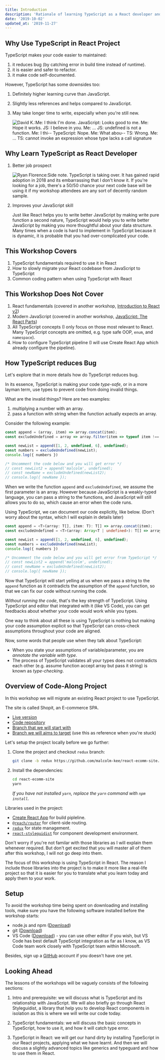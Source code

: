```yaml
---
title: Introduction
description: 'Rationale of learning TypeScript as a React developer and objectives of the workshop.'
date: '2019-10-02'
updated_at: '2019-11-27'
---
```


## Why Use TypeScript in React Project

TypeScript makes your code easier to maintained:

1. it reduces bug (by catching error in build time instead of runtime).
1. it is easier and safer to refactor.
1. it make code self-documented.

However, TypeScript has some downsides too:

1. Definitely higher learning curve than JavaScript.
1. Slightly less references and helps compared to JavaScript.
1. May take longer time to write, especially when you're still new.

    ![David K.:Me: I think I'm done. JavaScript: Looks good to me. Me: Hope it works. JS: I believe in you. Me: ... JS: undefined is not a function. Me: I thi-- TypeScript: Nope. Me: What abou-- TS: Wrong. Me: ... TS: cannot invoke an expression whose type lacks a call signature](david-k-piano-typescript-frustration.png)

## Why Learn TypeScript as React Developer

1. Better job prospect

    ![Ryan Florence:Side note. TypeScript is taking over. It has gained rapid adoption in 2018 and its embarrassing that I don't know it. If you're looking for a job, there's a 50/50 chance your next code base will be using it if my workshop attendees are any sort of decently random sample.](ryan-florence-typescript-comment.png)

1. Improves your JavaScript skill

    Just like React helps you to write better JavaScript by making write pure function a second nature, TypeScript would help you to write better JavaScript by making you more thoughtful about your data structure. Many times when a code is hard to implement in TypeScript because it is dynamic, it is probable that you had over-complicated your code.

## This Workshop Covers

1. TypeScript fundamentals required to use it in React
1. How to slowly migrate your React codebase from JavaScript to TypeScript
1. Common coding pattern when using TypeScript with React

## This Workshop Does Not Cover

1. React fundamentals (covered in another workshop, [Introduction to React v2](/intro-to-react-js-v2))
1. Modern JavaScript (covered in another workshop, [JavaScript: The React Parts](/js-the-react-parts))
1. All TypeScript concepts (I only focus on those most relevant to React. Many TypeScript concepts are omitted, e.g. type safe OOP, `enum`, and `namespace`).
1. How to configure TypeScript pipeline (I will use Create React App which already configure the pipeline).

## How TypeScript reduces Bug

Let's explore that in more details how do TypeScript reduces bug.

In its essence, TypeScript is making your code *type-safe*, or in a more layman term, use types to prevent code from doing invalid things.

What are the invalid things? Here are two examples:

1. multiplying a number with an array.
1. pass a function with string when the function actually expects an array.

Consider the following example:

```js live
const append = (array, item) => array.concat(item);
const excludeUndefined = array => array.filter(item => typeof item !== 'undefined');

const newList = append([1, 2, undefined, 6], undefined);
const numbers = excludeUndefined(newList);
console.log({ numbers })

/* Uncomment the code below and you will get error */
// const newList2 = append('malcolm', undefined);
// const newName = excludeUndefined(newList2);
// console.log({ newName });
```

When we write the function `append` and `excludeUndefined`, we assume the first parameter is an array. However because JavaScript is a weakly-typed language, you can pass a string to the functions, and JavaScript will still allows you to do so, which cause an error when the code runs.

Using TypeScript, we can document our code explicitly, like below. (Don't worry about the syntax, which I will explain in details later)

```ts live
const append = <T>(array: T[], item: T): T[] => array.concat(item);
const excludeUndefined = <T>(array: Array<T | undefined>): T[] => array.filter(item => typeof item !== 'undefined');

const newList = append([1, 2, undefined, 6], undefined);
const numbers = excludeUndefined(newList);
console.log({ numbers })

/* Uncomment the code below and you will get error from TypeScript */
// const newList2 = append('malcolm', undefined);
// const newName = excludeUndefined(newList2);
// console.log({ newName });
```

Now that TypeScript will start yelling at us when we pass a string to the `append` function as it contradicts the assumption of the `append` function, so that we can fix our code without running the code.

<aside>

*Without running the code*, that's the key strength of TypeScript. Using TypeScript and editor that integrated with it (like VS Code), you can get feedbacks about whether your code would work while you types. 

</aside>

One way to think about all these is using TypeScript is nothing but making your code assumption explicit so that TypeScript can cross-check assumptions throughout your code are aligned.

Now, some words that people use when they talk about TypeScript:

- When you state your assumptions of variable/parameter, you are *annotate the variable with type*.
- The process of TypeScript validates all your types does not contradicts each other (e.g. assume function accept array but pass it string) is known as *type-checking*.

## Overview of Code-Along Project

In this workshop we will migrate an existing React project to use TypeScript.

The site is called Shopit, an E-commerce SPA.

- [Live version](https://shopit.space/)
- [Code repository](https://github.com/malcolm-kee/react-ecomm-site)
- [Branch that we will start with](https://github.com/malcolm-kee/react-ecomm-site/tree/redux)
- [Branch we will aims to target](https://github.com/malcolm-kee/react-ecomm-site/tree/redux-ts) (use this as reference when you're stuck)

<Exercise title="Project Setup">

Let's setup the project locally before we go further:

1. Clone the project and checkout `redux` branch:

   ```bash noWrapper
   git clone -b redux https://github.com/malcolm-kee/react-ecomm-site.git
   ```

2. Install the dependencies:

   ```bash noWrapper
   cd react-ecomm-site
   yarn
   ```

   _If you have not installed `yarn`, replace the `yarn` command with `npm install`._

</Exercise>

Libraries used in the project:

- [Create React App][create-react-app] for build pipleline.
- [`@reach/router`][reach-router] for client-side routing.
- [`redux`][redux] for state management.
- [`react-styleguidist`][react-styleguidist] for component development environment.

Don't worry if you're not familar with those libraries as I will explain them whenever required. But don't get excited that you will master all of them after this workshop, I will not go deep into them.

The focus of this workshop is using TypeScript in React. The reason I include those libraries into the project is to make it more like a real-life project so that it is easier for you to translate what you learn today and apply them to your work.

## Setup

To avoid the workshop time being spent on downloading and installing tools, make sure you have the following software installed before the workshop starts:

- node.js and npm ([Download](https://nodejs.org/en/download/))
- git ([Download](https://git-scm.com/downloads))
- VS Code ([Download](https://code.visualstudio.com/Download)) - you can use other editor if you wish, but VS Code has best default TypeScript integration as far as I know, as VS Code team work closely with TypeScript team within Microsoft.

Besides, sign up a [GitHub] account if you doesn't have one yet.

## Looking Ahead

The lessons of the workshops will be vaguely consists of the following sections:

1. Intro and prerequisite: we will discuss what is TypeScript and its relationship with JavaScript. We will also briefly go through React Styleguidist, a library that help you to develop React components in isolation as this is where we will write our code today.

1. TypeScript fundamentals: we will discuss the basic concepts in TypeScript, how to use it, and how it will catch type error.

1. TypeScript in React: we will get our hand dirty by installing TypeScript in our React projects, applying what we have learnt. And then we will discuss a slightly advanced topics like generics and typeguard and how to use them in React.

[create-react-app]: https://create-react-app.dev/
[reach-router]: https://reach.tech/router
[redux]: https://redux.js.org
[react-styleguidist]: https://github.com/styleguidist/react-styleguidist
[github]: https://github.com/